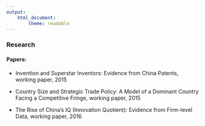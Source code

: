 ```yaml
---
output: 
    html_document:
        theme: readable
---
```


### Research

#### Papers:

- Invention and Superstar Inventors: Evidence from China Patents, working paper, 2015

- Country Size and Strategic Trade Policy: A Model of a Dominant Country Facing a Competitive Fringe, working paper, 2015

- The Rise of China's IQ (Innovation Quotient): Evidence from Firm-level Data, working paper, 2016